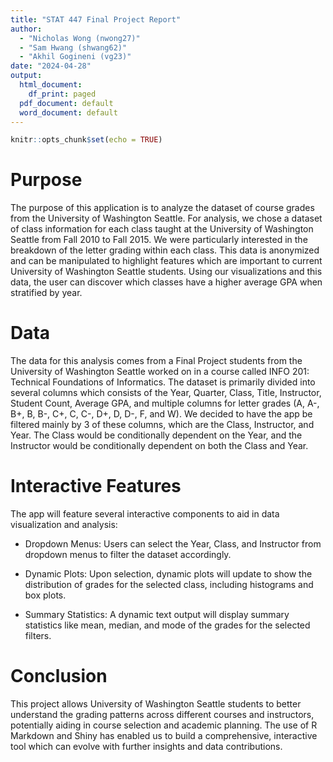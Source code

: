 ```yaml
---
title: "STAT 447 Final Project Report"
author: 
  - "Nicholas Wong (nwong27)"
  - "Sam Hwang (shwang62)"
  - "Akhil Gogineni (vg23)"
date: "2024-04-28"
output:
  html_document:
    df_print: paged
  pdf_document: default
  word_document: default
---
```


```r
knitr::opts_chunk$set(echo = TRUE)
```

# Purpose 
The purpose of this application is to analyze the dataset of course grades from the University of Washington Seattle. For analysis, 
we chose a dataset of class information for each class taught at the University of Washington Seattle from Fall $2010$ to Fall 
$2015.$ We were particularly interested in the breakdown of the letter grading within each class. This data is anonymized and can be manipulated to highlight features which are important to current University of Washington Seattle students. Using our visualizations and this data, the user can discover which classes have a higher average GPA when stratified by year.

# Data 
The data for this analysis comes from a Final Project students from the University of Washington Seattle worked on in a course called INFO 201: Technical Foundations of Informatics. The dataset is primarily divided into several columns which consists of the Year, Quarter, Class, Title, Instructor, Student Count, Average GPA, and multiple columns for letter grades (A, A-, B+, B, B-, C+, C, C-, 
D+, D, D-, F, and W). We decided to have the app be filtered mainly by $3$ of these columns, which are the Class, Instructor, and 
Year. The Class would be conditionally dependent on the Year, and the Instructor would be conditionally dependent on both the Class 
and Year.

# Interactive Features
The app will feature several interactive components to aid in data visualization and analysis:

+ Dropdown Menus: Users can select the Year, Class, and Instructor from dropdown menus to filter the dataset accordingly.

+ Dynamic Plots: Upon selection, dynamic plots will update to show the distribution of grades for the selected class, including histograms and box plots.

+ Summary Statistics: A dynamic text output will display summary statistics like mean, median, and mode of the grades for the selected filters.

# Conclusion
This project allows University of Washington Seattle students to better understand the grading patterns across different courses and instructors, potentially aiding in course selection and academic planning. The use of R Markdown and Shiny has enabled us to build a comprehensive, interactive tool which can evolve with further insights and data contributions.